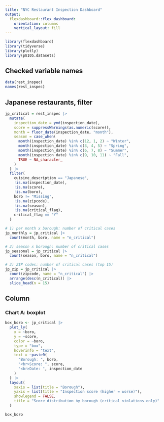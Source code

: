 ```yaml
---
title: "NYC Restaurant Inspection Dashboard"
output: 
  flexdashboard::flex_dashboard:
    orientation: columns
    vertical_layout: fill
---
```

```r
library(flexdashboard)
library(tidyverse)
library(plotly)
library(p8105.datasets)
```

## Checked variable names
```r
data(rest_inspec)
names(rest_inspec)
```

## Japanese restaurants, filter
```r

jp_critical = rest_inspec |>
  mutate(
    inspection_date = ymd(inspection_date),
    score = suppressWarnings(as.numeric(score)),
    month = floor_date(inspection_date, "month"),
    season = case_when(
      month(inspection_date) %in% c(12, 1, 2) ~ "Winter",
      month(inspection_date) %in% c(3, 4, 5) ~ "Spring",
      month(inspection_date) %in% c(6, 7, 8) ~ "Summer",
      month(inspection_date) %in% c(9, 10, 11) ~ "Fall",
      TRUE ~ NA_character_
    )
  ) |>
  filter(
    cuisine_description == "Japanese",
    !is.na(inspection_date),
    !is.na(score),
    !is.na(boro),
    boro != "Missing",
    !is.na(zipcode),
    !is.na(season),
    !is.na(critical_flag),
    critical_flag == "Y"   
  )
```


```r
# 1) per month x borough: number of critical cases
jp_monthly = jp_critical |>
  count(month, boro, name = "n_critical")

# 2) season x borough: number of critical cases
jp_seasonal = jp_critical |>
  count(season, boro, name = "n_critical")

# 3) ZIP codes: number of critical cases (top 15）
jp_zip = jp_critical |>
  count(zipcode, name = "n_critical") |>
  arrange(desc(n_critical)) |>
  slice_head(n = 15)
```

Column {data-width=650}
-----------------------------------------------------------------------

### Chart A: boxplot
```r
box_boro <- jp_critical |>
  plot_ly(
    x = ~boro,
    y = ~score,
    color = ~boro,
    type = "box",
    hoverinfo = "text",
    text = ~paste0(
      "Borough: ", boro,
      "<br>Score: ", score,
      "<br>Date: ", inspection_date
    )
  ) |>
  layout(
    xaxis = list(title = "Borough"),
    yaxis = list(title = "Inspection score (higher = worse)"),
    showlegend = FALSE,
    title = "Score distribution by borough (critical violations only)"
  )

box_boro
```
